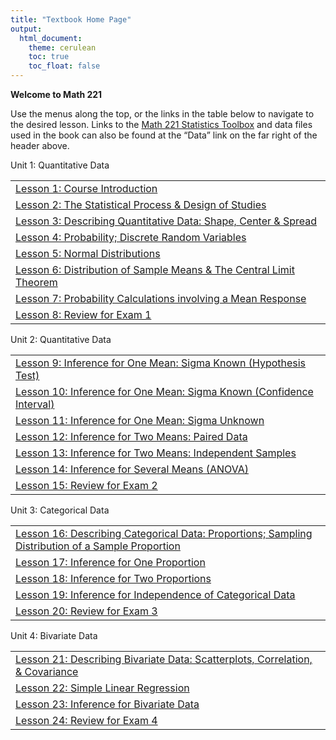 ```yaml
---
title: "Textbook Home Page"
output: 
  html_document:
    theme: cerulean
    toc: true
    toc_float: false
---
```


**Welcome to Math 221  **

Use the menus along the top, or the links in the table below to navigate to the desired lesson. Links to the [Math 221 Statistics Toolbox](./Data/Math221StatisticsToolbox.xlsx) and data files used in the book can also be found at the "Data" link on the far right of the header above.

<div class="mboxfull">
<div class="mbox usermessage mw-customtoggle-Unit01">Unit 1: Quantitative Data</div>
<div class="mw-collapsible mw-collapsed" id="mw-customcollapsible-Unit01" background>
<div class="toccolours mw-collapsible-content">

<table class="tmain">
<tr>
<td>[Lesson 1: Course Introduction](Lesson01.html)</td>
</tr>
<tr class="alt">
<td>[Lesson 2: The Statistical Process & Design of Studies](Lesson02.html)</td>
</tr>
<tr>
<td>[Lesson 3: Describing Quantitative Data: Shape, Center & Spread](Lesson03.html)</td>
</tr>
<tr class="alt">
<td>[Lesson 4: Probability; Discrete Random Variables](Lesson04.html)</td>
</tr>
<tr>
<td>[Lesson 5: Normal Distributions](Lesson05.html)</td>
</tr>
<tr class="alt">
<td>[Lesson 6: Distribution of Sample Means & The Central Limit Theorem](Lesson06.html)</td>
</tr>
<tr>
<td>[Lesson 7: Probability Calculations involving a Mean Response](Lesson07.html)</td>
</tr>
<tr class="alt">
<td>[Lesson 8: Review for Exam 1](Lesson08.html)</td>
</tr>
</table>

</div>
</div>
</div>

<div class="mboxfull">
<div class="mbox usermessage mw-customtoggle-Unit02">Unit 2: Quantitative Data</div>
<div class="mw-collapsible mw-collapsed" id="mw-customcollapsible-Unit02" background>
<div class="toccolours mw-collapsible-content">

<table class="tmain">
<tr>
<td>[Lesson 9: Inference for One Mean: Sigma Known (Hypothesis Test)](Lesson09.html)</td>
</tr>
<tr class="alt">
<td>[Lesson 10: Inference for One Mean: Sigma Known (Confidence Interval)](Lesson10.html)</td>
</tr>
<tr>
<td>[Lesson 11: Inference for One Mean: Sigma Unknown](Lesson11.html)</td>
</tr>
<tr class="alt">
<td>[Lesson 12: Inference for Two Means: Paired Data](Lesson12.html)</td>
</tr>
<tr>
<td>[Lesson 13: Inference for Two Means: Independent Samples](Lesson13.html)</td>
</tr>
<tr class="alt">
<td>[Lesson 14: Inference for Several Means (ANOVA)](Lesson14.html)</td>
</tr>
<tr>
<td>[Lesson 15: Review for Exam 2](Lesson15.html)</td>
</tr>
</table>

</div>
</div>
</div>

<div class="mboxfull">
<div class="mbox usermessage mw-customtoggle-Unit02">Unit 3: Categorical Data</div>
<div class="mw-collapsible mw-collapsed" id="mw-customcollapsible-Unit03" background>
<div class="toccolours mw-collapsible-content">

<table class="tmain">
<tr>
<td>[Lesson 16: Describing Categorical Data: Proportions; Sampling Distribution of a Sample Proportion](Lesson16.html)</td>
</tr>
<tr class="alt">
<td>[Lesson 17: Inference for One Proportion](Lesson17.html)</td>
</tr>
<tr>
<td>[Lesson 18: Inference for Two Proportions](Lesson18.html)</td>
</tr>
<tr class="alt">
<td>[Lesson 19: Inference for Independence of Categorical Data](Lesson19.html)</td>
</tr>
<tr>
<td>[Lesson 20: Review for Exam 3](Lesson20.html)</td>
</tr>
</table>

</div>
</div>
</div>

<div class="mboxfull">
<div class="mbox usermessage mw-customtoggle-Unit02">Unit 4: Bivariate Data</div>
<div class="mw-collapsible mw-collapsed" id="mw-customcollapsible-Unit04" background>
<div class="toccolours mw-collapsible-content">

<table class="tmain">
<tr>
<td>[Lesson 21: Describing Bivariate Data: Scatterplots, Correlation, & Covariance](Lesson21.html)</td>
</tr>
<tr class="alt">
<td>[Lesson 22: Simple Linear Regression](Lesson22.html)</td>
</tr>
<tr>
<td>[Lesson 23: Inference for Bivariate Data](Lesson23.html)</td>
</tr>
<tr class="alt">
<td>[Lesson 24: Review for Exam 4](Lesson24.html)</td>
</tr>
</table>

</div>
</div>
</div>